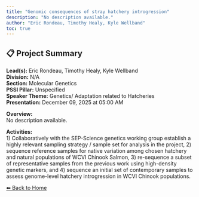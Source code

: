 ```yaml
---
title: "Genomic consequences of stray hatchery introgression"
description: "No description available."
author: "Eric Rondeau, Timothy Healy, Kyle Wellband"
toc: true
---
```


## 📋 Project Summary

**Lead(s):** Eric Rondeau, Timothy Healy, Kyle Wellband  
**Division:** N/A  
**Section:** Molecular Genetics  
**PSSI Pillar:** Unspecified  
**Speaker Theme:** Genetics/ Adaptation related to Hatcheries  
**Presentation:** December 09, 2025 at 05:00 AM  

**Overview:**  
No description available.   

**Activities:**  
1) Collaboratively with the SEP-Science genetics working group establish a highly relevant sampling strategy / sample set for analysis in the project, 2) sequence reference samples for native variation among chosen hatchery and natural populations of WCVI Chinook Salmon, 3) re-sequence a subset of representative samples from the previous work using high-density genetic markers, and 4) sequence an initial set of contemporary samples to assess genome-level hatchery introgression in WCVI Chinook populations.

[⬅ Back to Home](../index.qmd)

